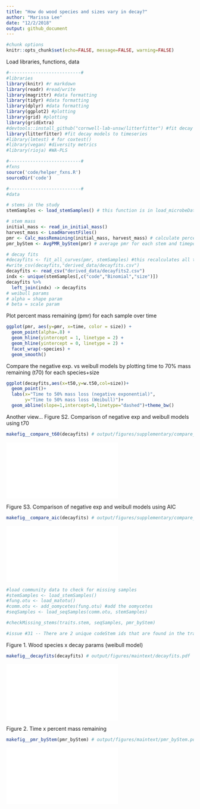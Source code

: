 ```yaml
---
title: "How do wood species and sizes vary in decay?"
author: "Marissa Lee"
date: "12/2/2018"
output: github_document
---
```

```r
#chunk options
knitr::opts_chunk$set(echo=FALSE, message=FALSE, warning=FALSE)
```

Load libraries, functions, data
```r

#---------------------------#
#libraries
library(knitr) #r markdown
library(readr) #read/write
library(magrittr) #data formatting
library(tidyr) #data formatting
library(dplyr) #data formatting
library(ggplot2) #plotting
library(grid) #plotting
library(gridExtra)
#devtools::install_github("cornwell-lab-unsw/litterfitter") #fit decay models to timeseries
library(litterfitter) #fit decay models to timeseries
#library(lmtest) # for coxtest()
#library(vegan) #diversity metrics
#library(rioja) #WA-PLS

#---------------------------#
#fxns
source('code/helper_fxns.R')
sourceDir('code')

#---------------------------#
#data

# stems in the study
stemSamples <- load_stemSamples() # this function is in load_microbeData.R

# stem mass
initial_mass <- read_in_initial_mass()
harvest_mass <- LoadHarvestFiles()
pmr <- Calc_massRemaining(initial_mass, harvest_mass) # calculate percent mass remaining (pmr)
pmr_byStem <- AvgPMR_byStem(pmr) # average pmr for each stem and timepoint

# decay fits
#decayfits <- fit_all_curves(pmr, stemSamples) #this recalculates all the curve fits, uncomment if the data changes; for each species+size
#write_csv(decayfits,"derived_data/decayfits.csv")
decayfits <- read_csv("derived_data/decayfits2.csv")
indx <- unique(stemSamples[,c("code","Binomial","size")])
decayfits %>%
  left_join(indx) -> decayfits
# weibull params
# alpha = shape param
# beta = scale param

```

Plot percent mass remaining (pmr) for each sample over time
```r
ggplot(pmr, aes(y=pmr, x=time, color = size)) + 
  geom_point(alpha=.8) +
  geom_hline(yintercept = 1, linetype = 2) +
  geom_hline(yintercept = 0, linetype = 2) +
  facet_wrap(~species) +
  geom_smooth()
```

Compare the negative exp. vs weibull models by plotting time to 70% mass remaining (t70) for each species+size
```r
ggplot(decayfits,aes(x=t50,y=w.t50,col=size))+
  geom_point()+
  labs(x="Time to 50% mass loss (negative exponential)",
       y="Time to 50% mass loss (Weibull)")+
  geom_abline(slope=1,intercept=0,linetype="dashed")+theme_bw()
```

Another view...
Figure S2. Comparison of negative exp and weibull models using t70
```r
makefig__compare_t60(decayfits) # output/figures/supplementary/compare_t60.pdf
```
![](output/figures/supplementary/compare_t60.pdf)

Figure S3. Comparison of negative exp and weibull models using AIC
```r
makefig__compare_aic(decayfits) # output/figures/supplementary/compare_aic.pdf
```
![](output/figures/supplementary/compare_aic.pdf)

```r
#load community data to check for missing samples
#stemSamples <- load_stemSamples()
#fung.otu <- load_matotu() 
#comm.otu <- add_oomycetes(fung.otu) #add the oomycetes
#seqSamples <- load_seqSamples(comm.otu, stemSamples)

#checkMissing_stems(traits.stem, seqSamples, pmr_byStem)

#issue #31 -- There are 2 unique codeStem ids that are found in the trait data (xrf sample names) and the sequence data, but not in the stemSamples data (deployment sample names).  These codeStem ids are not found in the percent mass loss data.  Because the main goal is to analyze decay responses, I'm going to continue to leave these codeStems out of the stemSamples dataframe. Is it possible that stem id numbers got switched? Something to follow-up on.

```


Figure 1. Wood species x decay params (weibull model)
```r
makefig__decayfits(decayfits) # output/figures/maintext/decayfits.pdf
```
![](output/figures/maintext/decayfits.pdf)

Figure 2. Time x percent mass remaining
```r
makefig__pmr_byStem(pmr_byStem) # output/figures/maintext/pmr_byStem.pdf
```
![](output/figures/maintext/pmr_byStem.pdf)







